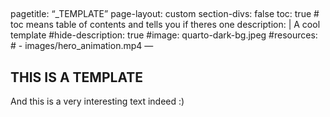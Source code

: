 <!--TAGS-->
---
pagetitle: "_TEMPLATE"
page-layout: custom
section-divs: false
toc: true
# toc means table of contents and tells you if theres one
description: | 
  A cool template
#hide-description: true
#image: quarto-dark-bg.jpeg
#resources: 
#  - images/hero_animation.mp4
---
<!--/TAGS-->

## THIS IS A TEMPLATE

And this is a very interesting text indeed :)